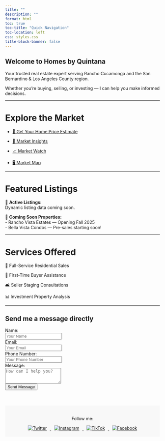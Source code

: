 ```yaml
---
title: ""
description: ""
format: html
toc: true
toc-title: "Quick Navigation"
toc-location: left
css: styles.css
title-block-banner: false
---
```


<div class="hero">

# Welcome to Homes by Quintana

Your trusted real estate expert serving Rancho Cucamonga and the San Bernardino & Los Angeles County region.

Whether you're buying, selling, or investing — I can help you make informed decisions.

</div>

---

# Explore the Market

- [🏡 Get Your Home Price Estimate](https://slyfoxx84.shinyapps.io/house-prices-advanced-regression-techniques/)

- [🧮 Market Insights](marketing-insights.qmd)

- [📈 Market Watch](https://slyfoxx84.shinyapps.io/realestateapp/)

- [🖥️ Market Map](market-map.qmd)

---

# Featured Listings

🏡 **Active Listings:**  
Dynamic listing data coming soon.

🚀 **Coming Soon Properties:**  
- Rancho Vista Estates — Opening Fall 2025  
- Bella Vista Condos — Pre-sales starting soon!

---

# Services Offered

🏡 Full-Service Residential Sales

🔑 First-Time Buyer Assistance

🛋️ Seller Staging Consultations

📊 Investment Property Analysis

---

## Send me a message directly

```{=html}
<form name="contact" method="POST" data-netlify="true" netlify-honeypot="bot-field" action="/thank-you">
  <input type="hidden" name="form-name" value="contact" />
  
  <!-- Anti-spam honeypot -->
  <p style="display:none">
    <label>Don’t fill this out: <input name="bot-field" /></label>
  </p>

  <div>
    <label for="name">Name:</label><br>
    <input type="text" name="name" id="name" required placeholder="Your Name">
  </div>

  <div>
    <label for="email">Email:</label><br>
    <input type="email" name="email" id="email" required placeholder="Your Email">
  </div>

  <div>
    <label for="phone">Phone Number:</label><br>
    <input type="tel" name="phone" id="phone" placeholder="Your Phone Number">
  </div>

  <div>
    <label for="message">Message:</label><br>
    <textarea name="message" id="message" rows="3" required placeholder="How can I help you?"></textarea>
  </div>

  <button type="submit">Send Message</button>
</form>

<footer style="background-color: #f8f8f8; padding: 20px; text-align: center; margin-top: 50px;">
  <p>Follow me:</p>

  <a href="https://twitter.com/HomesbyQuintana" target="_blank">
    <img src="https://img.icons8.com/color/48/twitter.png" alt="Twitter" style="margin: 0 10px;">
  </a>

  <a href="https://instagram.com/homesbyquintana" target="_blank">
    <img src="https://img.icons8.com/color/48/instagram-new.png" alt="Instagram" style="margin: 0 10px;">
  </a>

  <a href="https://www.tiktok.com/@homesbyquintana" target="_blank">
    <img src="https://img.icons8.com/color/48/tiktok.png" alt="TikTok" style="margin: 0 10px;">
  </a>

  <a href="https://www.facebook.com/me/" target="_blank">
    <img src="https://img.icons8.com/color/48/facebook-new.png" alt="Facebook" style="margin: 0 10px;">
  </a>

</footer>
```
